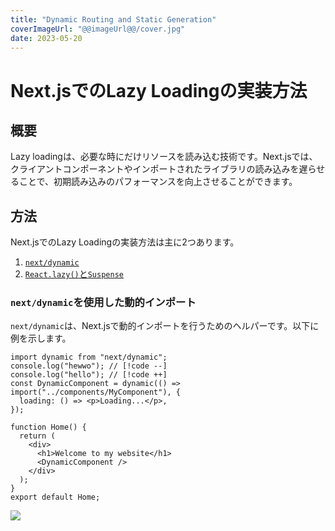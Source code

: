 ```yaml
---
title: "Dynamic Routing and Static Generation"
coverImageUrl: "@@imageUrl@@/cover.jpg"
date: 2023-05-20
---
```


# Next.jsでのLazy Loadingの実装方法

## 概要

Lazy loadingは、必要な時にだけリソースを読み込む技術です。Next.jsでは、クライアントコンポーネントやインポートされたライブラリの読み込みを遅らせることで、初期読み込みのパフォーマンスを向上させることができます。

## 方法

Next.jsでのLazy Loadingの実装方法は主に2つあります。

1. [`next/dynamic`](#nextdynamic-を使用した動的インポート)
2. [`React.lazy()`と`Suspense`](#reactlazyとsuspenseを使用)

### `next/dynamic`を使用した動的インポート

`next/dynamic`は、Next.jsで動的インポートを行うためのヘルパーです。以下に例を示します。

```tsx
import dynamic from "next/dynamic";
console.log("hewwo"); // [!code --]
console.log("hello"); // [!code ++]
const DynamicComponent = dynamic(() => import("../components/MyComponent"), {
  loading: () => <p>Loading...</p>,
});

function Home() {
  return (
    <div>
      <h1>Welcome to my website</h1>
      <DynamicComponent />
    </div>
  );
}
export default Home;
```

![](@imageUrl/images/test.jpg)
